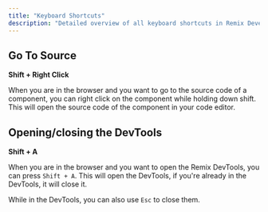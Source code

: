 ```yaml
---
title: "Keyboard Shortcuts" 
description: "Detailed overview of all keyboard shortcuts in Remix Development Tools"
---
```


## Go To Source

**Shift + Right Click**

When you are in the browser and you want to go to the source code of a component, you can right click on the component
while holding down shift. This will open the source code of the component in your code editor.

## Opening/closing the DevTools

**Shift + A**

When you are in the browser and you want to open the Remix DevTools, you can press `Shift + A`. 
This will open the DevTools, if you're already in the DevTools, it will close it.

While in the DevTools, you can also use `Esc` to close them.